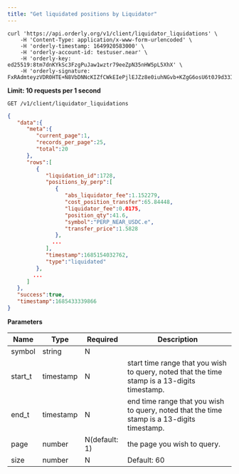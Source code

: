 ```yaml
---
title: "Get liquidated positions by Liquidator"
---
```


<RequestExample>

```shell
curl 'https://api.orderly.org/v1/client/liquidator_liquidations' \
    -H 'Content-Type: application/x-www-form-urlencoded' \
    -H 'orderly-timestamp: 1649920583000' \
    -H 'orderly-account-id: testuser.near' \
    -H 'orderly-key: ed25519:8tm7dnKYkSc3FzgPuJaw1wztr79eeZpN35nHW5pL5XhX' \
    -H 'orderly-signature: FxRAdmteyzVDR0HTE+N8VbDNNcKIZfCWkEIePjlEJZz8e0iuhNGvb+KZgG6osU6t0J9d33IWYJALUhA+dnTuBg=='
```
</RequestExample>

**Limit: 10 requests per 1 second**

`GET /v1/client/liquidator_liquidations`

<ResponseExample>

```json Response
{
   "data":{
      "meta":{
         "current_page":1,
         "records_per_page":25,
         "total":20
      },
      "rows":[
         {
            "liquidation_id":1728,
            "positions_by_perp":[
               {
                  "abs_liquidator_fee":1.152279,
                  "cost_position_transfer":65.84448,
                  "liquidator_fee":0.0175,
                  "position_qty":41.6,
                  "symbol":"PERP_NEAR_USDC.e",
                  "transfer_price":1.5828
               },
              ...
            ],
            "timestamp":1685154032762,
            "type":"liquidated"
         },
        ...
      ]
   },
   "success":true,
   "timestamp":1685433339866
}
```
</ResponseExample>

**Parameters**

| Name      | Type      | Required      | Description                                                                                 |
| ----------|-----------|---------------|---------------------------------------------------------------------------------------------|
| symbol    | string    | N             |                                                                                             |
| start_t   | timestamp | N             |start time range that you wish to query, noted that the time stamp is a 13-digits timestamp. |
| end_t     | timestamp | N             |end time range that you wish to query, noted that the time stamp is a 13-digits timestamp.   |
| page      | number    | N(default: 1) |the page you wish to query.                                                                  |
| size      | number    | N             |Default: 60                                                                                  |



